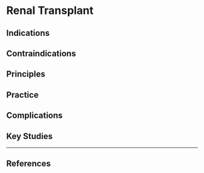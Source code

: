 # Renal Transplant {#sec-icu_renal_tx}

## Indications

## Contraindications

## Principles

## Practice


## Complications


## Key Studies

---

## References
